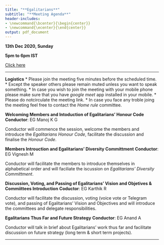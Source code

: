 ---
title: "**Egalitarians**"
subtitle: "**Meeting Agenda**"
header-includes:
- \newcommand{\bcenter}{\begin{center}}
- \newcommand{\ecenter}{\end{center}}
output: pdf_document
---

\bcenter

**13th Dec 2020, Sunday**

**5pm to 6pm IST**

[Click here](https://meet.google.com/mhm-kqju-ref)

***

\ecenter

**Logistics**
* Please join the meeting five minutes before the scheduled time.
* Except the speaker others please remain muted unless you want to speak something.
* In case you wish to join the meeting with your mobile phone please make sure that you have *google meet* app installed in your mobile.
* Please do notcirculate the meeting link.
* In case you face any troble joing the meeting feel free to contact the *Home rule* committee. 

**Welcoming Members and Intoduction of Egalitarians' Honour Code**
**Conductor**: EG Manoj K G

Conductor will commence the session, welcome the members and introduce the *Egalitarians Honour Code*, facilitate the discussion and finalise the *Honour Code*. 

**Members Introuction and Egalitarians' Diversity Committment**
**Conductor**: EG Vignesh M

Conductor will facilitate the members to introduce themselves in alphabetical order and will faciliate the iscussion on *Egalitarians' Diversity Committment*.

**Discussion, Voting, and Passing of Egalitarians' Vision and Objetives & Commiittees Introduction**
**Coductor**: EG Karthik R

Conductor will facilitate the discussion, voting (voice vote or Telegram vote), and passing of Egalitarians' Vision and Objectives and will introduce the committees and delegate responsibilities. 

**Egalitarians Thus Far and Future Strategy**
**Conductor**: EG Anand A

Conductor will talk in brief about Egalitarians' work thus far and facilitate discussion on future strategy (long term & short term projects).

***
